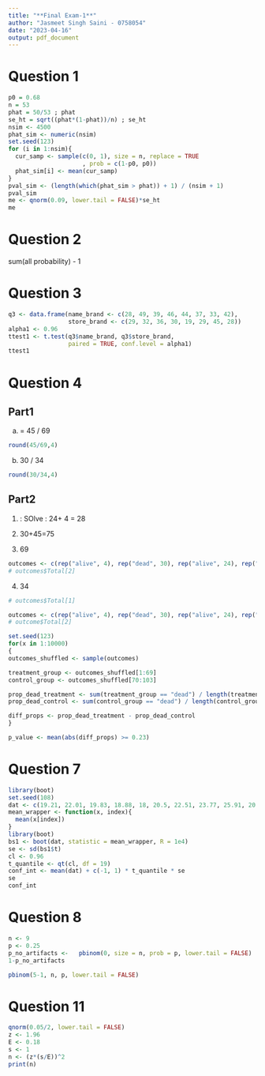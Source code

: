 ```yaml
---
title: "**Final Exam-1**"
author: "Jasmeet Singh Saini - 0758054"
date: "2023-04-16"
output: pdf_document
---
```


# Question 1

```r
p0 = 0.68
n = 53
phat = 50/53 ; phat
se_ht = sqrt((phat*(1-phat))/n) ; se_ht
nsim <- 4500
phat_sim <- numeric(nsim)
set.seed(123)
for (i in 1:nsim){
  cur_samp <- sample(c(0, 1), size = n, replace = TRUE
                     , prob = c(1-p0, p0))
  phat_sim[i] <- mean(cur_samp)
}
pval_sim <- (length(which(phat_sim > phat)) + 1) / (nsim + 1)
pval_sim
me <- qnorm(0.09, lower.tail = FALSE)*se_ht
me
```


# Question 2

sum(all probability) - 1


# Question 3

```r
q3 <- data.frame(name_brand <- c(28, 49, 39, 46, 44, 37, 33, 42),
                 store_brand <- c(29, 32, 36, 30, 19, 29, 45, 28))
alpha1 <- 0.96
ttest1 <- t.test(q3$name_brand, q3$store_brand,
                 paired = TRUE, conf.level = alpha1)
ttest1
```


# Question 4

## Part1
a) 
= 45 / 69

```r
round(45/69,4)
```



b) 30 / 34

```r
round(30/34,4)
```


## Part2
(1) :
SOlve : 24+ 4 = 28

(2) 
30+45=75

(3)  69 

```r
outcomes <- c(rep("alive", 4), rep("dead", 30), rep("alive", 24), rep("dead", 45))
# outcomes$Total[2]
```


(4) 34
```r
# outcomes$Total[1]
```

```r
outcomes <- c(rep("alive", 4), rep("dead", 30), rep("alive", 24), rep("dead", 45))
# outcome$Total[2]

set.seed(123)
for(x in 1:10000)
{
outcomes_shuffled <- sample(outcomes)

treatment_group <- outcomes_shuffled[1:69]
control_group <- outcomes_shuffled[70:103]

prop_dead_treatment <- sum(treatment_group == "dead") / length(treatment_group)
prop_dead_control <- sum(control_group == "dead") / length(control_group)

diff_props <- prop_dead_treatment - prop_dead_control
}

p_value <- mean(abs(diff_props) >= 0.23)
```


# Question 7

```r
library(boot)
set.seed(108)
dat <- c(19.21, 22.01, 19.83, 18.88, 18, 20.5, 22.51, 23.77, 25.91, 20.21, 18.81, 24.14, 17.73, 28.56, 16.24, 26.63, 18.03, 21.61, 19.31, 22.52)
mean_wrapper <- function(x, index){
  mean(x[index])
}
library(boot)
bs1 <- boot(dat, statistic = mean_wrapper, R = 1e4)
se <- sd(bs1$t)
cl <- 0.96
t_quantile <- qt(cl, df = 19)
conf_int <- mean(dat) + c(-1, 1) * t_quantile * se
se
conf_int
```


# Question 8

```r
n <- 9
p <- 0.25
p_no_artifacts <-   pbinom(0, size = n, prob = p, lower.tail = FALSE)
1-p_no_artifacts

pbinom(5-1, n, p, lower.tail = FALSE)
```




# Question 11

```r
qnorm(0.05/2, lower.tail = FALSE)
z <- 1.96
E <- 0.18
s <- 1
n <- (z*(s/E))^2
print(n)
```


